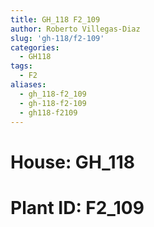 ```yaml
---
title: GH_118 F2_109
author: Roberto Villegas-Diaz
slug: 'gh-118/f2-109'
categories:
  - GH118
tags:
  - F2
aliases:
  - gh_118-f2_109
  - gh-118-f2-109
  - gh118-f2109
---
```


# **House**: GH_118
# **Plant ID**: F2_109
